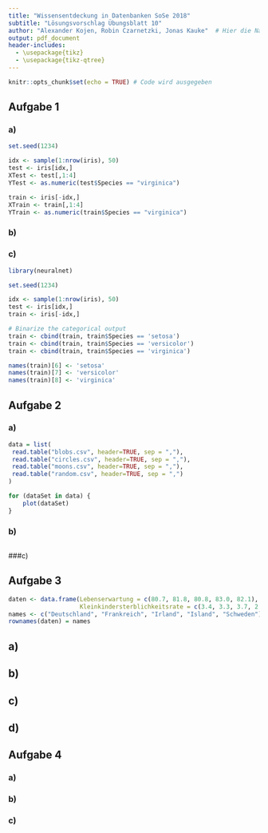 ```yaml
---
title: "Wissensentdeckung in Datenbanken SoSe 2018"
subtitle: "Lösungsvorschlag Übungsblatt 10"
author: "Alexander Kojen, Robin Czarnetzki, Jonas Kauke"  # Hier die Namen aller Gruppenmitglieder eintragen!
output: pdf_document
header-includes: 
  - \usepackage{tikz}
  - \usepackage{tikz-qtree}
---
```


```r
knitr::opts_chunk$set(echo = TRUE) # Code wird ausgegeben
```
## Aufgabe 1

### a)
```r
set.seed(1234)

idx <- sample(1:nrow(iris), 50)
test <- iris[idx,]
XTest <- test[,1:4]
YTest <- as.numeric(test$Species == "virginica")

train <- iris[-idx,]
XTrain <- train[,1:4]
YTrain <- as.numeric(train$Species == "virginica")
```


### b)

### c)
```r
library(neuralnet)

set.seed(1234)

idx <- sample(1:nrow(iris), 50)
test <- iris[idx,]
train <- iris[-idx,]

# Binarize the categorical output
train <- cbind(train, train$Species == 'setosa')
train <- cbind(train, train$Species == 'versicolor')
train <- cbind(train, train$Species == 'virginica')

names(train)[6] <- 'setosa'
names(train)[7] <- 'versicolor'
names(train)[8] <- 'virginica'
``` 

## Aufgabe 2

### a)
```r
data = list(
 read.table("blobs.csv", header=TRUE, sep = ","),
 read.table("circles.csv", header=TRUE, sep = ","),
 read.table("moons.csv", header=TRUE, sep = ","),
 read.table("random.csv", header=TRUE, sep = ",")
)

for (dataSet in data) {
    plot(dataSet)
}
```

### b)
```r
```

###c) 

## Aufgabe 3

```r
daten <- data.frame(Lebenserwartung = c(80.7, 81.8, 80.8, 83.0, 82.1),
                    Kleinkindersterblichkeitsrate = c(3.4, 3.3, 3.7, 2.1, 2.6))
names <- c("Deutschland", "Frankreich", "Irland", "Island", "Schweden")
rownames(daten) = names
```

## a)

## b)

## c)

## d)


## Aufgabe 4

### a)

### b)

### c)
